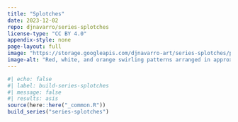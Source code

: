 ```yaml
---
title: "Splotches"
date: 2023-12-02
repo: djnavarro/series-splotches
license-type: "CC BY 4.0"
appendix-style: none
page-layout: full
image: "https://storage.googleapis.com/djnavarro-art/series-splotches/preview/curled_23_1854.png"
image-alt: "Red, white, and orange swirling patterns arranged in approximately circular patterns agains ta pale background"
---
```

   
::: {.grid}
  
```r
#| echo: false
#| label: build-series-splotches
#| message: false
#| results: asis
source(here::here("_common.R"))
build_series("series-splotches")
```
   
:::
   
